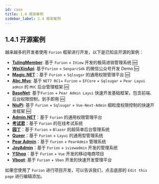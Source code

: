 ```yaml
---
id: case
title: 1.4 框架案例
sidebar_label: 1.4 框架案例
---
```


## 1.4.1 开源案例

越来越多的开发者使用 `Furion` 框架进行开发，以下是已知且开源的案例：

- **[TulingMember](https://gitee.com/a106_admin/tuling-member)**: 基于 `Furion` + `IView` 开发的极简进销管理系统 🆕
- **[WeiXinApi](https://gitee.com/huguodong520/weixinapi)**: 基于`Furion` + `SenparcSdk` 的微信公众号开发 Demo 🆕
- **[Magic.NET](https://gitee.com/zhengguojing/magic-net)**：基于 `Furion` + `Sqlsugar` 的通用权限管理平台 🆕
- **[Abc.Mvc](https://gitee.com/co1024/AbcMvc)**: 基于 `NET7 RC1`+ `Furion` + `EFCore` + `Sqlsugar` + `Pear Layui admin` 的 `MVC` 后台管理框架 🆕
- **[BaseNet](https://gitee.com/wg_jianghai/base-net)**: 基于`Furion` + `Pear Admin Layui` 快速开发基础框架，包含前端、后台权限控制，到手即用 🆕
- **[NiuPi](https://gitee.com/GionConnection/niupi-free)**: 基于 `Furion` + `Sqlsugar` + `Vue-Next-Admin` 细粒度权限控制的快速开发框架 🆕
- **[Admin.NET](https://gitee.com/zuohuaijun/Admin.NET)**：基于 `Furion` 的通用权限管理平台
- **[考试君](https://gitee.com/pig0224/ExamKing)**：基于 `Furion` 的在线考试系统
- **[园丁](https://gitee.com/hgflydream/Gardener)**：基于 `Furion` + `Blazor` 的超简单后台管理系统
- **[Queer](https://gitee.com/songzhidan/queer)**：基于 `Furion` + `Layui` 的通用型管理系统
- **[Pear Admin](https://gitee.com/pear-admin/pear-admin-furion)**：基于 `Furion` + `PearAdmin` 管理系统
- **[JoyAdmin](https://gitee.com/a106_admin/joy-admin)**：基于 `Furion` + `iviewadmin` 开发的管理系统
- **[YShop](https://gitee.com/yell-run/yshop)**：基于 `Furion` + `Vue` 开发的移动电商项目
- **[Vboot](https://gitee.com/zsvg/vboot-net)**: 基于 `Furion` + `Vben` 开发的快速开发管理平台

如果您使用了 `Furion` 进行项目开发，可以告诉我们，点击底部的 `Edit this page` 进行编辑添加。

